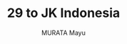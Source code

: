 ---
title: 29 to JK Indonesia
deskripsi : Middle school left Uka Ishimori with nothing but scars - the quiet looks, stares, and whispers from her
                            classmates made her feel like she was invisible. But, thanks to a chance encounter with a boy with
                            lemon-colored hair, she decides to change herself and make a fresh start in high school. Now in high school,
                            Uka is determined to finally make friends and get a boyfriend!
author : MURATA Mayu
genre : Comedy, Drama
status: Ongoing
type: Manga
image: https://i0.wp.com/www.maid.my.id/wp-content/uploads/2018/07/29-to-JK-Bahasa-Indonesia.jpg
project : Yes
rilis: 2024
---